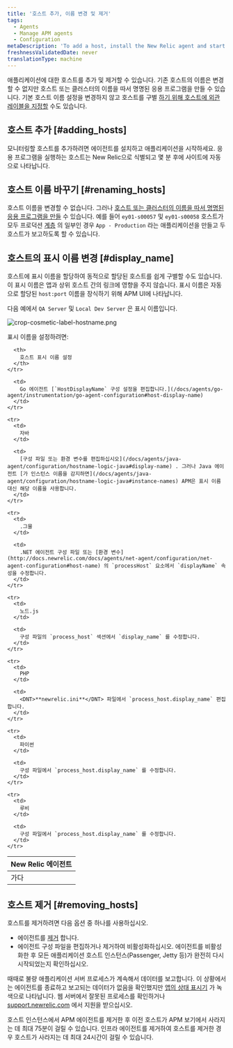 ```yaml
---
title: '호스트 추가, 이름 변경 및 제거'
tags:
  - Agents
  - Manage APM agents
  - Configuration
metaDescription: 'To add a host, install the New Relic agent and start your app. To remove a host, uninstall or disable the agent first.'
freshnessValidatedDate: never
translationType: machine
---
```



애플리케이션에 대한 호스트를 추가 및 제거할 수 있습니다. 기존 호스트의 이름은 변경할 수 없지만 호스트 또는 클러스터의 이름을 따서 명명된 응용 프로그램을 만들 수 있습니다. 기본 호스트 이름 설정을 변경하지 않고 호스트를 구별 [하기 위해 호스트에 외관 레이블을 지정할](#display_name) 수도 있습니다.

## 호스트 추가 [#adding_hosts]

모니터링할 호스트를 추가하려면 에이전트를 설치하고 애플리케이션을 시작하세요. 응용 프로그램을 실행하는 호스트는 New Relic으로 식별되고 몇 분 후에 사이트에 자동으로 나타납니다.

## 호스트 이름 바꾸기 [#renaming_hosts]

호스트 이름을 변경할 수 없습니다. 그러나 [호스트 또는 클러스터의 이름을 따서 명명된 응용 프로그램을 만들](/docs/site/renaming-applications) 수 있습니다. 예를 들어 `ey01-s00057` 및 `ey01-s00058` 호스트가 모두 프로덕션 [계층](/docs/accounts-partnerships/education/getting-started-new-relic/glossary#tier) 의 일부인 경우 `App - Production` 라는 애플리케이션을 만들고 두 호스트가 보고하도록 할 수 있습니다.

## 호스트의 표시 이름 변경 [#display_name]

호스트에 표시 이름을 할당하여 동적으로 할당된 호스트를 쉽게 구별할 수도 있습니다. 이 표시 이름은 앱과 상위 호스트 간의 링크에 영향을 주지 않습니다. 표시 이름은 자동으로 할당된 `host:port` 이름을 장식하기 위해 APM UI에 나타납니다.

다음 예에서 `QA Server` 및 `Local Dev Server` 은 표시 이름입니다.

<img
  title="crop-cosmetic-label-hostname.png"
  alt="crop-cosmetic-label-hostname.png"
  src={apmHostNameDisplay}
/>

표시 이름을 설정하려면:

<table>
  <thead>
    <tr>
      <th style={{ width: "150px" }}>
        New Relic 에이전트
      </th>

      <th>
        호스트 표시 이름 설정
      </th>
    </tr>
  </thead>

  <tbody>
    <tr>
      <td>
        가다
      </td>

      <td>
        Go 에이전트 [`HostDisplayName` 구성 설정을 편집합니다.](/docs/agents/go-agent/instrumentation/go-agent-configuration#host-display-name)
      </td>
    </tr>

    <tr>
      <td>
        자바
      </td>

      <td>
        [구성 파일 또는 환경 변수를 편집하십시오](/docs/agents/java-agent/configuration/hostname-logic-java#display-name) . 그러나 Java 에이전트 [가 인스턴스 이름을 감지하면](/docs/agents/java-agent/configuration/hostname-logic-java#instance-names) APM은 표시 이름 대신 해당 이름을 사용합니다.
      </td>
    </tr>

    <tr>
      <td>
        .그물
      </td>

      <td>
        .NET 에이전트 구성 파일 또는 [환경 변수](http://docs.newrelic.com/docs/agents/net-agent/configuration/net-agent-configuration#host-name) 의 `processHost` 요소에서 `displayName` 속성을 수정합니다.
      </td>
    </tr>

    <tr>
      <td>
        노드.js
      </td>

      <td>
        구성 파일의 `process_host` 섹션에서 `display_name` 를 수정합니다.
      </td>
    </tr>

    <tr>
      <td>
        PHP
      </td>

      <td>
        <DNT>**newrelic.ini**</DNT> 파일에서 `process_host.display_name` 편집합니다.
      </td>
    </tr>

    <tr>
      <td>
        파이썬
      </td>

      <td>
        구성 파일에서 `process_host.display_name` 를 수정합니다.
      </td>
    </tr>

    <tr>
      <td>
        루비
      </td>

      <td>
        구성 파일에서 `process_host.display_name` 를 수정합니다.
      </td>
    </tr>
  </tbody>
</table>

## 호스트 제거 [#removing_hosts]

호스트를 제거하려면 다음 옵션 중 하나를 사용하십시오.

* 에이전트를 [제거](/docs/agents/manage-apm-agents/installation/uninstall-agent) 합니다.
* 에이전트 구성 파일을 편집하거나 제거하여 비활성화하십시오. 에이전트를 비활성화한 후 모든 애플리케이션 호스트 인스턴스(Passenger, Jetty 등)가 완전히 다시 시작되었는지 확인하십시오.

때때로 불량 애플리케이션 서버 프로세스가 계속해서 데이터를 보고합니다. 이 상황에서는 에이전트를 종료하고 보고되는 데이터가 없음을 확인했지만 [앱의 상태 표시기](/docs/using-new-relic/welcome-new-relic/getting-started/glossary#health-status) 가 녹색으로 나타납니다. 웹 서버에서 잘못된 프로세스를 확인하거나 [support.newrelic.com](https://support.newrelic.com "링크가 새 창에서 열립니다.") 에서 지원을 받으십시오.

호스트 인스턴스에서 APM 에이전트를 제거한 후 이전 호스트가 APM 보기에서 사라지는 데 최대 75분이 걸릴 수 있습니다. 인프라 에이전트를 제거하여 호스트를 제거한 경우 호스트가 사라지는 데 최대 24시간이 걸릴 수 있습니다.